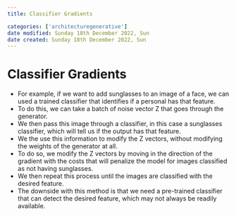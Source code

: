 ```yaml
---
title: Classifier Gradients

categories: ['architecturegenerative']
date modified: Sunday 18th December 2022, Sun
date created: Sunday 18th December 2022, Sun
---
```


# Classifier Gradients


- For example, if we want to add sunglasses to an image of a face, we can used a trained classifier that identifies if a personal has that feature.
- To do this, we can take a batch of noise vector Z that goes through the generator.
- We then pass this image through a classifier, in this case a sunglasses classifier, which will tell us if the output has that feature.
- We the use this information to modify the Z vectors, without modifying the weights of the generator at all.
- To do so, we modify the Z vectors by moving in the direction of the gradient with the costs that will penalize the model for images classified as not having sunglasses. 
- We then repeat this process until the images are classified with the desired feature.
- The downside with this method is that we need a pre-trained classifier that can detect the desired feature, which may not always be readily available.



